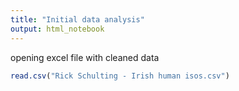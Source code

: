 ```yaml
---
title: "Initial data analysis"
output: html_notebook
---
```


opening excel file with cleaned data
```r
read.csv("Rick Schulting - Irish human isos.csv") 

```

